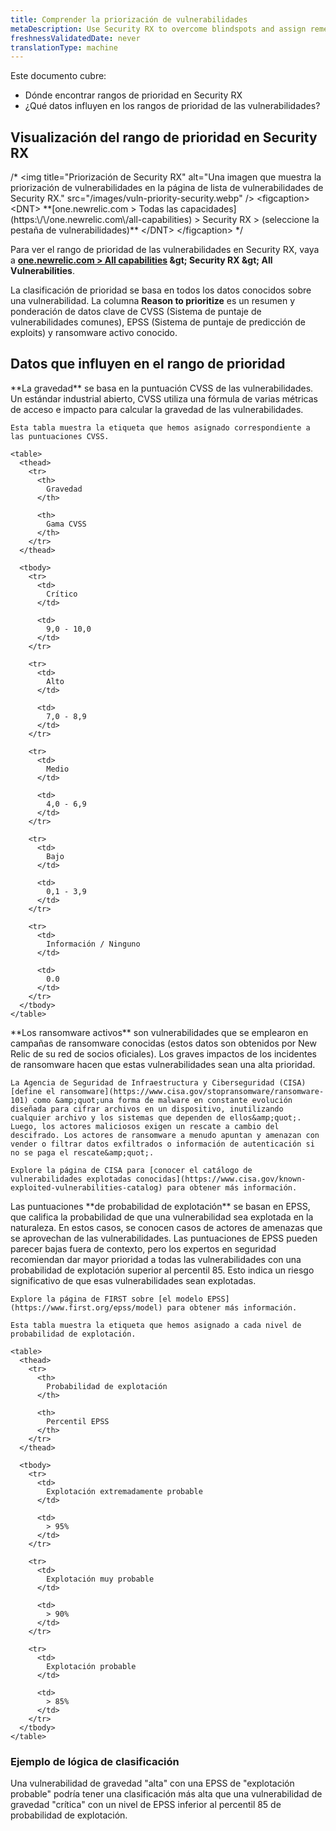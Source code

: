 ```yaml
---
title: Comprender la priorización de vulnerabilidades
metaDescription: Use Security RX to overcome blindspots and assign remediation to developers as a security team.
freshnessValidatedDate: never
translationType: machine
---
```


Este documento cubre:

* Dónde encontrar rangos de prioridad en Security RX
* ¿Qué datos influyen en los rangos de prioridad de las vulnerabilidades?

## Visualización del rango de prioridad en Security RX

/\* &lt;img title=&quot;Priorización de Security RX&quot; alt=&quot;Una imagen que muestra la priorización de vulnerabilidades en la página de lista de vulnerabilidades de Security RX.&quot; src=&quot;/images/vuln-priority-security.webp&quot; /&gt; &lt;figcaption&gt; &lt;DNT&gt; \*\*\[one.newrelic.com &gt; Todas las capacidades]\(https:\\/\\/one.newrelic.com\\/all-capabilities) &gt; Security RX &gt; (seleccione la pestaña de vulnerabilidades)\*\* &lt;/DNT&gt; &lt;/figcaption&gt; \*/

Para ver el rango de prioridad de las vulnerabilidades en Security RX, vaya a **[one.newrelic.com &gt; All capabilities](https://one.newrelic.com/all-capabilities) &amp;gt; Security RX &amp;gt; All Vulnerabilities**.

La clasificación de prioridad se basa en todos los datos conocidos sobre una vulnerabilidad. La columna **Reason to prioritize** es un resumen y ponderación de datos clave de CVSS (Sistema de puntaje de vulnerabilidades comunes), EPSS (Sistema de puntaje de predicción de exploits) y ransomware activo conocido.

## Datos que influyen en el rango de prioridad

<CollapserGroup>
  <Collapser className="freq-link" id="severity" title="Datos de gravedad">
    **La gravedad** se basa en la puntuación CVSS de las vulnerabilidades. Un estándar industrial abierto, CVSS utiliza una fórmula de varias métricas de acceso e impacto para calcular la gravedad de las vulnerabilidades.

    Esta tabla muestra la etiqueta que hemos asignado correspondiente a las puntuaciones CVSS.

    <table>
      <thead>
        <tr>
          <th>
            Gravedad
          </th>

          <th>
            Gama CVSS
          </th>
        </tr>
      </thead>

      <tbody>
        <tr>
          <td>
            Crítico
          </td>

          <td>
            9,0 - 10,0
          </td>
        </tr>

        <tr>
          <td>
            Alto
          </td>

          <td>
            7,0 - 8,9
          </td>
        </tr>

        <tr>
          <td>
            Medio
          </td>

          <td>
            4,0 - 6,9
          </td>
        </tr>

        <tr>
          <td>
            Bajo
          </td>

          <td>
            0,1 - 3,9
          </td>
        </tr>

        <tr>
          <td>
            Información / Ninguno
          </td>

          <td>
            0.0
          </td>
        </tr>
      </tbody>
    </table>
  </Collapser>

  <Collapser className="freq-link" id="active-ransomware" title="Datos de ransomware activos">
    **Los ransomware activos** son vulnerabilidades que se emplearon en campañas de ransomware conocidas (estos datos son obtenidos por New Relic de su red de socios oficiales). Los graves impactos de los incidentes de ransomware hacen que estas vulnerabilidades sean una alta prioridad.

    La Agencia de Seguridad de Infraestructura y Ciberseguridad (CISA) [define el ransomware](https://www.cisa.gov/stopransomware/ransomware-101) como &amp;quot;una forma de malware en constante evolución diseñada para cifrar archivos en un dispositivo, inutilizando cualquier archivo y los sistemas que dependen de ellos&amp;quot;. Luego, los actores maliciosos exigen un rescate a cambio del descifrado. Los actores de ransomware a menudo apuntan y amenazan con vender o filtrar datos exfiltrados o información de autenticación si no se paga el rescate&amp;quot;.

    Explore la página de CISA para [conocer el catálogo de vulnerabilidades explotadas conocidas](https://www.cisa.gov/known-exploited-vulnerabilities-catalog) para obtener más información.
  </Collapser>

  <Collapser className="freq-link" id="exploit-probability" title="Datos de probabilidad de explotación (EPSS)">
    Las puntuaciones **de probabilidad de explotación** se basan en EPSS, que califica la probabilidad de que una vulnerabilidad sea explotada en la naturaleza. En estos casos, se conocen casos de actores de amenazas que se aprovechan de las vulnerabilidades. Las puntuaciones de EPSS pueden parecer bajas fuera de contexto, pero los expertos en seguridad recomiendan dar mayor prioridad a todas las vulnerabilidades con una probabilidad de explotación superior al percentil 85. Esto indica un riesgo significativo de que esas vulnerabilidades sean explotadas.

    Explore la página de FIRST sobre [el modelo EPSS](https://www.first.org/epss/model) para obtener más información.

    Esta tabla muestra la etiqueta que hemos asignado a cada nivel de probabilidad de explotación.

    <table>
      <thead>
        <tr>
          <th>
            Probabilidad de explotación
          </th>

          <th>
            Percentil EPSS
          </th>
        </tr>
      </thead>

      <tbody>
        <tr>
          <td>
            Explotación extremadamente probable
          </td>

          <td>
            > 95%
          </td>
        </tr>

        <tr>
          <td>
            Explotación muy probable
          </td>

          <td>
            > 90%
          </td>
        </tr>

        <tr>
          <td>
            Explotación probable
          </td>

          <td>
            > 85%
          </td>
        </tr>
      </tbody>
    </table>
  </Collapser>
</CollapserGroup>

### Ejemplo de lógica de clasificación

Una vulnerabilidad de gravedad &quot;alta&quot; con una EPSS de &quot;explotación probable&quot; podría tener una clasificación más alta que una vulnerabilidad de gravedad &quot;crítica&quot; con un nivel de EPSS inferior al percentil 85 de probabilidad de explotación.